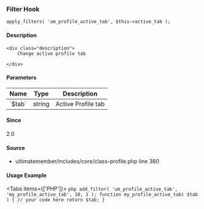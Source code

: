 
<UMBreadCrumb type="filter"/>

### Filter Hook    
    
```
apply_filters( 'um_profile_active_tab', $this->active_tab );
```

#### Description
    <div class="description">
        Change active profile tab
 
    </div>

#### Parameters
            
<table className="table-auto mt-2 border dark:border-gray-500 p-5 text-sm text-left">
<thead>
<tr>
<th  className="px-3">Name</th>
<th  className="px-3">Type</th>
<th  className="px-3">Description</th>
</tr>
</thead>
<tbody>
               <tr >
               <td className="px-3 py-2">`$tab`</td>
               <td className="px-3 py-2">string</td>
               <td className="px-3 py-2 text-sm">Active Profile tab</td>
               </tr>
</tbody>
</table>

#### Since
<div class="description">
2.0
</div>

#### Source
  - <Link href="https://github.com/ultimatemember/ultimatemember/tree/2.5.0/includes/core/class-profile.php#L380">ultimatemember/includes/core/class-profile.php</Link> <Link href="https://github.com/ultimatemember/ultimatemember/tree/2.5.0/includes/core/class-profile.php#L380">line 380</Link>



#### Usage Example

<Tabs items={['PHP']}>
    <Tab>
    ```php
    add_filter( 'um_profile_active_tab', 'my_profile_active_tab', 10, 1 );
 function my_profile_active_tab( $tab ) {
     // your code here
     return $tab;
 }
    ```
    </Tab>
</Tabs>